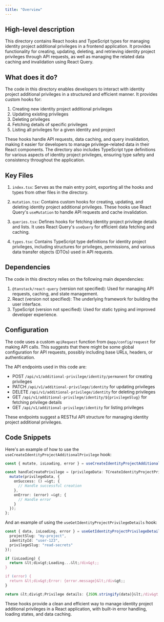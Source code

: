 ```yaml
---
title: "Overview"
---
```


## High-level description
This directory contains React hooks and TypeScript types for managing identity project additional privileges in a frontend application. It provides functionality for creating, updating, deleting, and retrieving identity project privileges through API requests, as well as managing the related data caching and invalidation using React Query.

## What does it do?
The code in this directory enables developers to interact with identity project additional privileges in a structured and efficient manner. It provides custom hooks for:

1. Creating new identity project additional privileges
2. Updating existing privileges
3. Deleting privileges
4. Fetching details of specific privileges
5. Listing all privileges for a given identity and project

These hooks handle API requests, data caching, and query invalidation, making it easier for developers to manage privilege-related data in their React components. The directory also includes TypeScript type definitions for various aspects of identity project privileges, ensuring type safety and consistency throughout the application.

## Key Files
1. `index.tsx`: Serves as the main entry point, exporting all the hooks and types from other files in the directory.

2. `mutation.tsx`: Contains custom hooks for creating, updating, and deleting identity project additional privileges. These hooks use React Query's `useMutation` to handle API requests and cache invalidation.

3. `queries.tsx`: Defines hooks for fetching identity project privilege details and lists. It uses React Query's `useQuery` for efficient data fetching and caching.

4. `types.tsx`: Contains TypeScript type definitions for identity project privileges, including structures for privileges, permissions, and various data transfer objects (DTOs) used in API requests.

## Dependencies
The code in this directory relies on the following main dependencies:

1. `@tanstack/react-query` (version not specified): Used for managing API requests, caching, and state management.
2. React (version not specified): The underlying framework for building the user interface.
3. TypeScript (version not specified): Used for static typing and improved developer experience.

## Configuration
The code uses a custom `apiRequest` function from `@app/config/request` for making API calls. This suggests that there might be some global configuration for API requests, possibly including base URLs, headers, or authentication.

The API endpoints used in this code are:

- POST `/api/v1/additional-privilege/identity/permanent` for creating privileges
- PATCH `/api/v1/additional-privilege/identity` for updating privileges
- DELETE `/api/v1/additional-privilege/identity` for deleting privileges
- GET `/api/v1/additional-privilege/identity/${privilegeSlug}` for fetching privilege details
- GET `/api/v1/additional-privilege/identity` for listing privileges

These endpoints suggest a RESTful API structure for managing identity project additional privileges.

## Code Snippets

Here's an example of how to use the `useCreateIdentityProjectAdditionalPrivilege` hook:

```typescript
const { mutate, isLoading, error } = useCreateIdentityProjectAdditionalPrivilege();

const handleCreatePrivilege = (privilegeData: TCreateIdentityProjectPrivilegeDTO) =&gt; {
  mutate(privilegeData, {
    onSuccess: () =&gt; {
      // Handle successful creation
    },
    onError: (error) =&gt; {
      // Handle error
    }
  });
};
```

And an example of using the `useGetIdentityProjectPrivilegeDetails` hook:

```typescript
const { data, isLoading, error } = useGetIdentityProjectPrivilegeDetails({
  projectSlug: "my-project",
  identityId: "user-123",
  privilegeSlug: "read-secrets"
});

if (isLoading) {
  return &lt;div&gt;Loading...&lt;/div&gt;;
}

if (error) {
  return &lt;div&gt;Error: {error.message}&lt;/div&gt;;
}

return &lt;div&gt;Privilege details: {JSON.stringify(data)}&lt;/div&gt;;
```

These hooks provide a clean and efficient way to manage identity project additional privileges in a React application, with built-in error handling, loading states, and data caching.